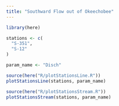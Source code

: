 ```yaml
---
title: "Southward Flow out of Okeechobee"
---
```

```R
library(here)
```

```R
stations <- c(
  "S-351",
  "S-12"
)

param_name <- "Disch"

source(here("R/plotStationsLine.R"))
plotStationsLine(stations, param_name)

source(here("R/plotStationsStream.R"))
plotStationsStream(stations, param_name)


```
